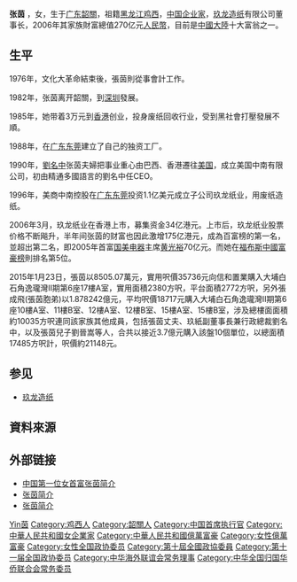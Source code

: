 {{nofootnotes|time=2009-12-24T04:37:45+00:00}}
{{Otheruses}}

'''张茵''' {{BD|1957年|catIdx=Z張}}，女，生于[[广东|广东]][[韶關|韶關]]，祖籍[[黑龍江省|黑龙江]][[鸡西市|鸡西]]，[[中华人民共和国|中国]][[企业家|企业家]]，[[玖龙造纸|玖龙造纸]]有限公司董事长，2006年其家族財富總值270亿元[[人民幣|人民幣]]，目前是[[中國大陸|中國大陸]]十大富翁之一。

== 生平 == 
1976年，文化大革命結束後，張茵則從事會計工作。 

1982年，张茵离开韶關，到[[深圳|深圳]]發展。

1985年，她带着3万元到[[香港|香港]]创业，投身废纸回收行业，受到黑社會打壓發展不順。

1988年，在[[广东|广东]][[东莞|东莞]]建立了自己的独资工厂。

1990年，[[劉名中|劉名中]]张茵夫婦把事业重心由巴西、香港遷往[[美国|美国]]，成立美国中南有限公司，初由精通多國語言的劉名中任CEO。

1996年，美商中南控股在[[广东|广东]][[东莞|东莞]]投资1.1亿美元成立子公司玖龙纸业，用废纸造纸。

2006年3月，玖龙纸业在香港上市，募集资金34亿港元。上市后，玖龙纸业股票价格不断飚升，半年间张茵的财富也因此激增175亿港元，成為百富榜的第一名，並超出第二名，即2005年首富[[国美电器|国美电器]]主席[[黄光裕|黄光裕]]70亿元。而她在[[福布斯中國富豪榜|福布斯中國富豪榜]]則排名第5位。

2015年1月23日，張茵以8505.07萬元，實用呎價35736元向信和置業購入大埔白石角逸瓏灣II期第6座17樓A室，實用面積2380方呎，平台面積2772方呎，另外張成飛(張茵胞弟)以1.878242億元，平均呎價18717元購入大埔白石角逸瓏灣II期第6座10樓A室、11樓B室、12樓A室、12樓B室、15樓A室、15樓B室，涉及總樓面面積約10035方呎連同該家族其他成員，包括張茵丈夫、玖紙副董事長兼行政總裁劉名中，以及張茵兒子劉晉嵩等人，合共以接近3.7億元購入該盤10個單位，以總面積17485方呎計，呎價約21148元。

== 参见 ==
* [[玖龙造纸|玖龙造纸]]

== 資料來源 ==
{{reflist}}

== 外部链接 ==
* [http://www.55www.com/renwu/qiyejia/zhangyin.htm 中国第一位女首富张茵简介] {{Wayback|url=http://www.55www.com/renwu/qiyejia/zhangyin.htm |date=20140626205545 }}
* [http://finance.sina.com.cn/wealthperson/2004-04-29/199.html  张茵简介] {{Wayback|url=http://finance.sina.com.cn/wealthperson/2004-04-29/199.html |date=20160304111946 }}
* [http://money.163.com/special/00252NCL/zhangyin.html  张茵简介] {{Wayback|url=http://money.163.com/special/00252NCL/zhangyin.html |date=20190613035818 }}

{{中国富豪榜}}
{{Navboxes 
| title  = 张茵在[[中华海外联谊会|中华海外联谊会]]的职务
| list1  =
{{中华海外联谊会第五届理事会}}
}}
{{Navboxes 
| title  = 张茵在[[中华全国归国华侨联合会|中华全国归国华侨联合会]]的职务
| list1  =
{{中华全国归国华侨联合会第十届委员会}}
}}

{{Authority control}}
{{DEFAULTSORT:Zhang張}}
[[Category:张姓|Yin茵]]
[[Category:鸡西人|Category:鸡西人]]
[[Category:韶關人|Category:韶關人]]
[[Category:中国首席执行官|Category:中国首席执行官]]
[[Category:中華人民共和國女企業家|Category:中華人民共和國女企業家]]
[[Category:中華人民共和國億萬富豪|Category:中華人民共和國億萬富豪]]
[[Category:女性億萬富豪|Category:女性億萬富豪]]
[[Category:女性全国政协委员|Category:女性全国政协委员]]
[[Category:第十屆全國政協委員|Category:第十屆全國政協委員]]
[[Category:第十一届全国政协委员|Category:第十一届全国政协委员]]
[[Category:中华海外联谊会常务理事|Category:中华海外联谊会常务理事]]
[[Category:中华全国归国华侨联合会常务委员|Category:中华全国归国华侨联合会常务委员]]